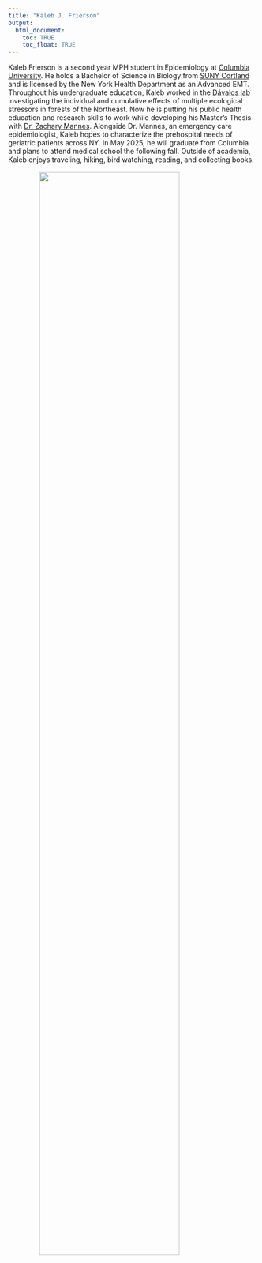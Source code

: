 ```yaml
---
title: "Kaleb J. Frierson" 
output:
  html_document: 
    toc: TRUE
    toc_float: TRUE
---
```


Kaleb Frierson is a second year MPH student in Epidemiology at [Columbia University](https://www.publichealth.columbia.edu/academics/departments/epidemiology). He holds a Bachelor of Science in Biology from [SUNY Cortland](https://www2.cortland.edu/departments/biology/) and is licensed by the New York Health Department as an Advanced EMT. Throughout his undergraduate education, Kaleb worked in the [Dávalos lab](https://www2.cortland.edu/departments/biology/faculty/davalos.dot) investigating the individual and cumulative effects of multiple ecological stressors in forests of the Northeast. Now he is putting his public health education and research skills to work while developing his Master's Thesis with [Dr. Zachary Mannes](https://www.publichealth.columbia.edu/profile/zachary-l-mannes-phd#:~:text=Zachary%20Mannes%20is%20an%20Assistant,the%20Yale%20School%20of%20Medicine.). Alongside Dr. Mannes, an emergency care epidemiologist, Kaleb hopes to characterize the prehospital needs of geriatric patients across NY. In May 2025, he will graduate from Columbia and plans to attend medical school the following fall. Outside of academia, Kaleb enjoys traveling, hiking, bird watching, reading, and collecting books. 
<br>
<br>
<img src="images/kaleb2.jpg" style="width:75%; display: block; margin-left: auto; margin-right: auto;">
<br>
<br>